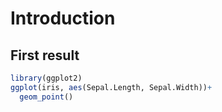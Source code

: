 # Introduction

## First result

```R
library(ggplot2)
ggplot(iris, aes(Sepal.Length, Sepal.Width))+
  geom_point()


```